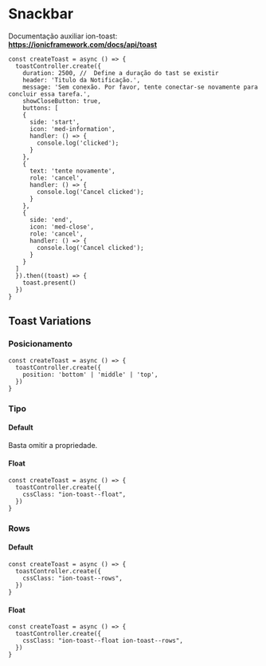 
<Meta title="Components/Core/Snack Bar/Usage" />

# Snackbar

Documentação auxiliar ion-toast: **https://ionicframework.com/docs/api/toast**

```
const createToast = async () => {
  toastController.create({
    duration: 2500, //  Define a duração do tast se existir
    header: 'Titulo da Notificação.',
    message: 'Sem conexão. Por favor, tente conectar-se novamente para concluir essa tarefa.',
    showCloseButton: true,
    buttons: [
    {
      side: 'start',
      icon: 'med-information',
      handler: () => {
        console.log('clicked');
      }
    },
    {
      text: 'tente novamente',
      role: 'cancel',
      handler: () => {
        console.log('Cancel clicked');
      }
    },
    {
      side: 'end',
      icon: 'med-close',
      role: 'cancel',
      handler: () => {
        console.log('Cancel clicked');
      }
    }
  ]
  }).then((toast) => {
    toast.present()
  })
}
```

## Toast Variations

### Posicionamento

```
const createToast = async () => {
  toastController.create({
    position: 'bottom' | 'middle' | 'top',
  })
}
```

### Tipo

#### Default

Basta omitir a propriedade.

#### Float

```
const createToast = async () => {
  toastController.create({
    cssClass: "ion-toast--float",
  })
}
```

### Rows

#### Default

```
const createToast = async () => {
  toastController.create({
    cssClass: "ion-toast--rows",
  })
}
```

#### Float

```
const createToast = async () => {
  toastController.create({
    cssClass: "ion-toast--float ion-toast--rows",
  })
}

